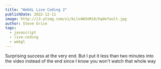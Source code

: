 ```yaml
---
title: "WebGL Live Coding 2"
publishDate: 2022-12-11
image: http://i3.ytimg.com/vi/kLlo4W3nMi8/hqdefault.jpg
author: Steve Grice
tags:
  - javascript
  - live-coding
  - webgl
---
```


Surprising success at the very end. But I put it less than two minutes into the video instead of the end since I know you won't watch that whole way


<BlogYoutubeVideo videoId="kLlo4W3nMi8" />
